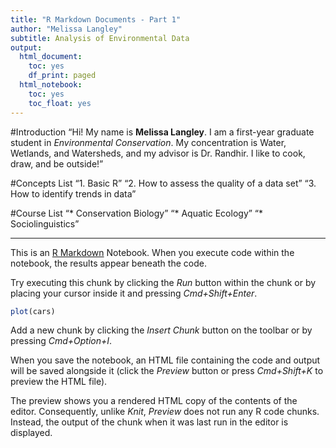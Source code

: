 ```yaml
---
title: "R Markdown Documents - Part 1"
author: "Melissa Langley"
subtitle: Analysis of Environmental Data
output:
  html_document:
    toc: yes
    df_print: paged
  html_notebook:
    toc: yes
    toc_float: yes
---   
```


#Introduction
"Hi! My name is **Melissa Langley**. I am a first-year graduate student in *Environmental Conservation*. My concentration is Water, Wetlands, and Watersheds, and my advisor is Dr. Randhir. I like to cook, draw, and be outside!"

#Concepts List
"1. Basic R"
"2. How to assess the quality of a data set"
"3. How to identify trends in data"

#Course List
"* Conservation Biology"
"* Aquatic Ecology"
"* Sociolinguistics"
    
    
---

This is an [R Markdown](http://rmarkdown.rstudio.com) Notebook. When you execute code within the notebook, the results appear beneath the code. 

Try executing this chunk by clicking the *Run* button within the chunk or by placing your cursor inside it and pressing *Cmd+Shift+Enter*. 

```r
plot(cars)
```

Add a new chunk by clicking the *Insert Chunk* button on the toolbar or by pressing *Cmd+Option+I*.

When you save the notebook, an HTML file containing the code and output will be saved alongside it (click the *Preview* button or press *Cmd+Shift+K* to preview the HTML file). 

The preview shows you a rendered HTML copy of the contents of the editor. Consequently, unlike *Knit*, *Preview* does not run any R code chunks. Instead, the output of the chunk when it was last run in the editor is displayed.

